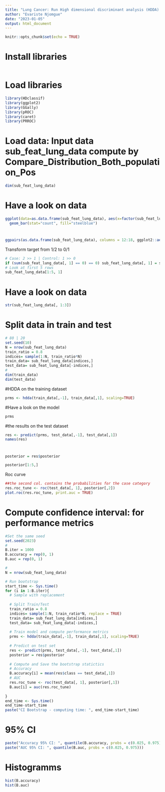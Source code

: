 ---
title: "Lung Cancer: Run High dimensional discriminant analysis (HDDA) with 202 selected features by distribution compraison"
author: "Evariste Njomgue"
date: "2023-01-05"
output: html_document
---

```{r setup, include=FALSE}
knitr::opts_chunk$set(echo = TRUE)
```

# Install libraries
```{r eval=FALSE, include=FALSE}

```



# Load libraries
```{r}
library(HDclassif)
library(ggplot2)
library(GGally)
library(pROC)
library(caret)
library(PRROC)
```

# Load data: Input data sub_feat_lung_data compute by Compare_Distribution_Both_population_Pos
```{r}
dim(sub_feat_lung_data)
```


# Have a look on data
```{r}
ggplot(data=as.data.frame(sub_feat_lung_data), aes(x=factor(sub_feat_lung_data[,1]))) +
  geom_bar(stat="count", fill="steelblue")
```

# 
```{r}
ggpairs(as.data.frame(sub_feat_lung_data), columns = 12:18, ggplot2::aes(colour=as.character(sub_feat_lung_data[, 1]))) + theme_bw()
```


Transform target from 1/2 to 0/1
```{r}
# Case: 2 >> 1 | Control: 1 >> 0
if (sum(sub_feat_lung_data[, 1] == 0) == 0) sub_feat_lung_data[, 1] = sub_feat_lung_data[, 1] - 1
# Look at first 5 rows
sub_feat_lung_data[1:5, 1]
```


# Have a look on data
```{r}
str(sub_feat_lung_data[, 1:3])
```

# Split data in train and test
```{r}
# 80 | 20
set.seed(10)
N = nrow(sub_feat_lung_data)
train_ratio = 0.8
indices= sample(1:N, train_ratio*N)
train_data= sub_feat_lung_data[indices,]
test_data= sub_feat_lung_data[-indices,]
#
dim(train_data)
dim(test_data)
```

#HDDA on the training dataset
```{r}
prms <- hdda(train_data[,-1], train_data[,1], scaling=TRUE)
```

#Have a look on the model
```{r}
prms
```


#the results on the test dataset
```{r}
res <- predict(prms, test_data[,-1], test_data[,1])
names(res)
```

#
```{r}
posterior = res$posterior
```

```{r}
posterior[1:5,]
```



Roc curve 
```{r}
##the second col. contains the probabilities for the case category
res.roc_tune <- roc(test_data[, 1], posterior[,2])
plot.roc(res.roc_tune, print.auc = TRUE)
```


# Compute confidence interval: for performance metrics
```{r}
#Set the same seed
set.seed(2023)
#
B.iter = 1000
B.accuracy = rep(0, 1)
B.auc = rep(0, 1)

#
N = nrow(sub_feat_lung_data)

# Run bootstrap
start_time <- Sys.time()
for (i in 1:B.iter){
  # Sample with replacement
  
  # Split Train/Test
  train_ratio = 0.8
  indices= sample(1:N, train_ratio*N, replace = TRUE)
  train_data= sub_feat_lung_data[indices,]
  test_data= sub_feat_lung_data[-indices,]
  
  # Train model and compute performance metrics
  prms <- hdda(train_data[,-1], train_data[,1], scaling=TRUE)
  
  # Predict on test set
  res <- predict(prms, test_data[,-1], test_data[,1])
  posterior = res$posterior
  
  # Compute and Save the bootstrap statictics
  # Accuracy
  B.accuracy[i] = mean(res$class == test_data[,1])
  # AUC
  res.roc_tune <- roc(test_data[, 1], posterior[,1])
  B.auc[i] = auc(res.roc_tune)
  
}
end_time <- Sys.time()
end_time-start_time
paste("CI Bootstrap - computing time: ", end_time-start_time)
```


# 95% CI
```{r}
paste("Accuracy 95% CI: ", quantile(B.accuracy, probs = c(0.025, 0.975)))
paste("AUC 95% CI: ", quantile(B.auc, probs = c(0.025, 0.975)))
```


# Histogramms
```{r}
hist(B.accuracy)
hist(B.auc)
```





